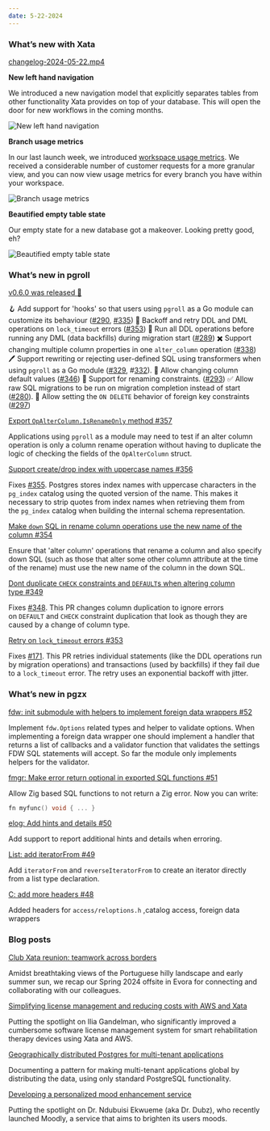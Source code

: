 ```yaml
---
date: 5-22-2024
---
```


### What’s new with Xata

<ArticleVideo
  platform="html"
  src="/images/2024-05-22-changelog.mp4"
  width="1298"
  height="720"
/>

[changelog-2024-05-22.mp4](https://prod-files-secure.s3.us-west-2.amazonaws.com/d2476693-bc0d-456f-882a-a49b9000584b/af9dea98-a7d2-4a10-88f3-620bf4e6a444/changelog-2024-05-22.mp4)

**New left hand navigation**

We introduced a new navigation model that explicitly separates tables from other functionality Xata provides on top of your database. This will open the door for new workflows in the coming months.

![New left hand navigation](/images/2024-05-22-new-navigation.png)

**Branch usage metrics**

In our last launch week, we introduced [workspace usage metrics](https://xata.io/blog/usage-metrics-launch). We received a considerable number of customer requests for a more granular view, and you can now view usage metrics for every branch you have within your workspace.

![Branch usage metrics](/images/2024-05-22-branch-usage.png)

**Beautified empty table state**

Our empty state for a new database got a makeover. Looking pretty good, eh?

![Beautified empty table state](/images/2024-05-22-empty-table-before-after.png)

### What’s new in pgroll

[v0.6.0 was released 🎉](https://github.com/xataio/pgroll/releases/tag/v0.6.0)

🪝 Add support for 'hooks' so that users using `pgroll` as a Go module can customize its behaviour ([#290](https://github.com/xataio/pgroll/pull/290), [#335](https://github.com/xataio/pgroll/pull/335))
🚥 Backoff and retry DDL and DML operations on `lock_timeout` errors ([#353](https://github.com/xataio/pgroll/pull/353))
🔗 Run all DDL operations before running any DML (data backfills) during migration start ([#289](https://github.com/xataio/pgroll/pull/289))
✖️ Support changing multiple column properties in one `alter_column` operation ([#338](https://github.com/xataio/pgroll/pull/338))
🖊️ Support rewriting or rejecting user-defined SQL using transformers when using `pgroll` as a Go module ([#329](https://github.com/xataio/pgroll/pull/329), #[332](https://github.com/xataio/pgroll/pull/332)).
🫱 Allow changing column default values ([#346](https://github.com/xataio/pgroll/pull/346))
📛 Support for renaming constraints. ([#293](https://github.com/xataio/pgroll/pull/293))
✅ Allow raw SQL migrations to be run on migration completion instead of start ([#280](https://github.com/xataio/pgroll/pull/280)).
🔑 Allow setting the `ON DELETE` behavior of foreign key constraints ([#297](https://github.com/xataio/pgroll/pull/297))

[Export `OpAlterColumn.IsRenameOnly` method #357](https://github.com/xataio/pgroll/pull/357)

Applications using `pgroll` as a module may need to test if an alter column operation is only a column rename operation without having to duplicate the logic of checking the fields of the `OpAlterColumn` struct.

[Support create/drop index with uppercase names #356](https://github.com/xataio/pgroll/pull/356)

Fixes [#355](https://github.com/xataio/pgroll/issues/355). Postgres stores index names with uppercase characters in the `pg_index` catalog using the quoted version of the name. This makes it necessary to strip quotes from index names when retrieving them from the `pg_index` catalog when building the internal schema representation.

[Make `down` SQL in rename column operations use the new name of the column #354](https://github.com/xataio/pgroll/pull/354)

Ensure that 'alter column' operations that rename a column and also specify down SQL (such as those that alter some other column attribute at the time of the rename) must use the new name of the column in the down SQL.

[Dont duplicate `CHECK` constraints and `DEFAULT`s when altering column type #349](https://github.com/xataio/pgroll/pull/349)

Fixes [#348](https://github.com/xataio/pgroll/issues/348). This PR changes column duplication to ignore errors on `DEFAULT` and `CHECK` constraint duplication that look as though they are caused by a change of column type.

[Retry on `lock_timeout` errors #353](https://github.com/xataio/pgroll/pull/353)

Fixes [#171](https://github.com/xataio/pgroll/issues/171). This PR retries individual statements (like the DDL operations run by migration operations) and transactions (used by backfills) if they fail due to a `lock_timeout` error. The retry uses an exponential backoff with jitter.

### What’s new in pgzx

[fdw: init submodule with helpers to implement foreign data wrappers #52](https://github.com/xataio/pgzx/pull/52)

Implement `fdw.Options` related types and helper to validate options. When implementing a foreign data wrapper one should implement a handler that returns a list of callbacks and a validator function that validates the settings FDW SQL statements will accept. So far the module only implements helpers for the validator.

[fmgr: Make error return optional in exported SQL functions #51](https://github.com/xataio/pgzx/pull/51)

Allow Zig based SQL functions to not return a Zig error. Now you can write:

```c
fn myfunc() void { ... }
```

[elog: Add hints and details #50](https://github.com/xataio/pgzx/pull/50)

Add support to report additional hints and details when erroring.

[List: add iteratorFrom #49](https://github.com/xataio/pgzx/pull/49)

Add `iteratorFrom` and `reverseIteratorFrom` to create an iterator directly from a list type declaration.

[C: add more headers #48](https://github.com/xataio/pgzx/pull/48)

Added headers for `access/reloptions.h` ,catalog access, foreign data wrappers

### Blog posts

[Club Xata reunion: teamwork across borders](https://xata.io/blog/offsite-evora-2024)

Amidst breathtaking views of the Portuguese hilly landscape and early summer sun, we recap our Spring 2024 offsite in Evora for connecting and collaborating with our colleagues.

[Simplifying license management and reducing costs with AWS and Xata](https://xata.io/blog/community-spotlight-simplifying-license-management)

Putting the spotlight on Ilia Gandelman, who significantly improved a cumbersome software license management system for smart rehabilitation therapy devices using Xata and AWS.

[Geographically distributed Postgres for multi-tenant applications](https://xata.io/blog/geo-distributed-postgres)

Documenting a pattern for making multi-tenant applications global by distributing the data, using only standard PostgreSQL functionality.

[Developing a personalized mood enhancement service](https://xata.io/blog/community-spotlight-personalization-service)

Putting the spotlight on Dr. Ndubuisi Ekwueme (aka Dr. Dubz), who recently launched Moodly, a service that aims to brighten its users moods.